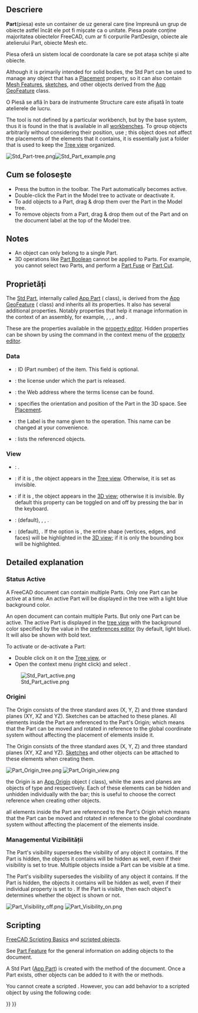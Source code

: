 <languages/>

{{Docnav
|
|[[Part_CoordinateSystem|Part CoordinateSystem]]
|[[Std_Base|Std Base]]
|IconL=
|IconR=Part_CoordinateSystem.svg
|IconC=Freecad.svg
}}

<div class="mw-translate-fuzzy">
{{GuiCommand/ro
|Name=Std Part
|Name/ro=Std Part
|Workbenches=All
|MenuLocation=None
|Version=0.17
|SeeAlso=[[Std Group/ro|Std Group]], [[PartDesign Body/ro|PartDesign Body]]
}}
</div>

<span id="Description"></span>
==Descriere==

<div class="mw-translate-fuzzy">
'''Part'''(piesa) este un container de uz general care ține împreună un grup de obiecte astfel încât ele pot fi mișcate ca o unitate. Piesa poate conține majoritatea obiectelor FreeCAD, cum ar fi corpurile PartDesign, obiecte ale atelierului Part, obiecte Mesh etc.
</div>

<div class="mw-translate-fuzzy">
Piesa oferă un sistem local de coordonate la care se pot atașa schițe și alte obiecte.
</div>

Although it is primarily intended for solid bodies, the Std Part can be used to manage any object that has a [[Placement|Placement]] property, so it can also contain [[Mesh_Feature|Mesh Features]], [[Sketch|sketches]], and other objects derived from the [[App_GeoFeature|App GeoFeature]] class.

<div class="mw-translate-fuzzy">
O Piesă se află în bara de instrumente Structure  care este afișată în toate atelierele de lucru.
</div>

The {{Button|[[File:Std_Part.svg|16px]] [[Std_Part|Std Part]]}} tool is not defined by a particular workbench, but by the base system, thus it is found in the {{MenuCommand|structure toolbar}} that is available in all [[Workbenches|workbenches]]. To group objects arbitrarily without considering their position, use {{Button|[[File:Std_Group.svg|16px]] [[Std_Group|Std Group]]}}; this object does not affect the placements of the elements that it contains, it is essentially just a folder that is used to keep the [[Tree_view|Tree view]] organized.

[[File:Std Part-tree.png]][[File:Std Part example.png]]

{{Caption|Left: elements inside a Std Part in the [[Tree_view|Tree view]]. Right: objects positioned in space, referred to the Origin of the Std Part.}}

<span id="Usage"></span>
<div class="mw-translate-fuzzy">
== Cum se folosește ==
</div>

<div class="mw-translate-fuzzy">
* Press the {{KEY|[[Image:Std Part.png|24px]] '''Create part'''}} button in the toolbar. The Part automatically becomes active.
* Double-click the Part in the Model tree to activate or deactivate it.
* To add objects to a Part, drag & drop them over the Part in the Model tree.
* To remove objects from a Part, drag & drop them out of the Part and on the document label at the top of the Model tree.
</div>

== Notes ==

* An object can only belong to a single Part.
* 3D operations like [[Part_Boolean|Part Boolean]] cannot be applied to Parts. For example, you cannot select two Parts, and perform a [[Part_Fuse|Part Fuse]] or [[Part_Cut|Part Cut]].

<span id="Properties"></span>
==Proprietăți==

The [[Std_Part|Std Part]], internally called [[App_Part|App Part]] ({{incode|App::Part}} class), is derived from the [[App_GeoFeature|App GeoFeature]] ({{incode|App::GeoFeature}} class) and inherits all its properties. It also has several additional properties. Notably properties that help it manage information in the context of an assembly, for example, {{PropertyData|Type}}, {{PropertyData|Id}}, {{PropertyData|License}}, {{PropertyData|LicenseURL}} and {{PropertyData|Group}}.

These are the properties available in the [[Property_editor|property editor]]. Hidden properties can be shown by using the {{MenuCommand|Show all}} command in the context menu of the [[Property_editor|property editor]].

=== Data ===

{{TitleProperty|Base}}

<div class="mw-translate-fuzzy">
* {{PropertyData|Id}}: ID (Part number) of the item. This field is optional.
* {{PropertyData|License}}: the license under which the part is released.
* {{PropertyData|License URL}}: the Web address where the terms license can be found.
* {{PropertyData|Placement}}: specifies the orientation and position of the Part in the 3D space. See [[Placement]].
* {{PropertyData|Label}}: the Label is the name given to the operation. This name can be changed at your convenience.
* {{PropertyData|Group}}: lists the referenced objects.
</div>

=== View ===

{{TitleProperty|Display Options}}

* {{PropertyView|Display Mode|Enumeration}}: {{value|Group}}.
* {{PropertyView|Show In Tree|Bool}}: if it is {{TRUE}}, the object appears in the [[Tree_view|Tree view]]. Otherwise, it is set as invisible.
* {{PropertyView|Visibility|Bool}}: if it is {{TRUE}}, the object appears in the [[3D_view|3D view]]; otherwise it is invisible. By default this property can be toggled on and off by pressing the {{KEY|Space}} bar in the keyboard.

{{TitleProperty|Selection}}

* {{PropertyView|On Top When Selected|Enumeration}}: {{value|Disabled}} (default), {{value|Enabled}}, {{value|Object}}, {{value|Element}}.
* {{PropertyView|Selection Style|Enumeration}}: {{value|Shape}} (default), {{value|BoundBox}}. If the option is {{value|Shape}}, the entire shape (vertices, edges, and faces) will be highlighted in the [[3D_view|3D view]]; if it is {{value|BoundBox}} only the bounding box will be highlighted.

== Detailed explanation ==

<span id="Active_status"></span>
<div class="mw-translate-fuzzy">
===Status Active===
A FreeCAD document can contain multiple Parts. Only one Part can be active at a time. An active Part will be displayed in the tree with a light blue background color.
</div>

An open document can contain multiple Parts. But only one Part can be active. The active Part is displayed in the [[Tree_view|tree view]] with the background color specified by the {{MenuCommand|Active container}} value in the [[Preferences_Editor#Colors|preferences editor]] (by default, light blue). It will also be shown with bold text.

To activate or de-activate a Part:
* Double click on it on the [[Tree_view|Tree view]], or
* Open the context menu (right click) and select {{MenuCommand|Active object}}.

[[File:Std_Part_active.png]]

{{Caption|Document with two Std Parts, of which the second one is active.}}

<span id="Origin"></span>
<div class="mw-translate-fuzzy">
===Origini===
The Origin consists of the three standard axes (X, Y, Z) and three standard planes (XY, XZ and YZ). Sketches can be attached to these planes. All elements inside the Part are referenced to the Part's Origin; which means that the Part can be moved and rotated in reference to the global coordinate system without affecting the placement of elements inside it.
</div>

The Origin consists of the three standard axes (X, Y, Z) and three standard planes (XY, XZ and YZ). [[Sketch|Sketches]] and other objects can be attached to these elements when creating them.

[[File:Part_Origin_tree.png]] [[File:Part_Origin_view.png]]

{{Caption|Left: Part Origin in the [[Tree_view|Tree view]]. Right: representation of the Origin elements in the [[3D_view|3D view]].}}

{{Emphasis|Note:}} the Origin is an [[App_OriginGroupExtension|App Origin]] object ({{incode|App::Origin}} class), while the axes and planes are objects of type {{incode|App::Line}} and {{incode|App::Plane}} respectively. Each of these elements can be hidden and unhidden individually with the {{KEY|Space}} bar; this is useful to choose the correct reference when creating other objects.

{{Emphasis|Note 2:}} all elements inside the Part are referenced to the Part's Origin which means that the Part can be moved and rotated in reference to the global coordinate system without affecting the placement of the elements inside.

<span id="Visibility_Management"></span>
<div class="mw-translate-fuzzy">
===Managementul Vizibilității===
The Part's visibility supersedes the visibility of any object it contains. If the Part is hidden, the objects it contains will be hidden as well, even if their visibility is set to true. Multiple objects inside a Part can be visible at a time.
</div>

The Part's visibility supersedes the visibility of any object it contains. If the Part is hidden, the objects it contains will be hidden as well, even if their individual {{PropertyView|Visibility}} property is set to {{TRUE}}. If the Part is visible, then each object's {{PropertyView|Visibility}} determines whether the object is shown or not.

[[File:Part_Visibility_off.png]] [[File:Part_Visibility_on.png]]
{{Caption|The visibility of the Std Part determines whether the objects grouped under it are shown in the [[3D_view|3D view]] or not. Left: the Part is hidden, so none of the objects will be shown in the [[3D_view|3D view]]. Right: the Part is visible, so each object controls its own visibility.}}

== Scripting ==

{{Emphasis|See also:}} [[FreeCAD_Scripting_Basics|FreeCAD Scripting Basics]] and [[Scripted_objects|scripted objects]].

See [[Part_Feature|Part Feature]] for the general information on adding objects to the document.

A Std Part ([[App_Part|App Part]]) is created with the {{incode|addObject()}} method of the document. Once a Part exists, other objects can be added to it with the {{incode|addObject()}} or {{incode|addObjects()}} methods.

{{Code|code=
import FreeCAD as App

doc = App.newDocument()
part = App.ActiveDocument.addObject("App::Part", "Part")

obj1 = App.ActiveDocument.addObject("PartDesign::Body", "Body")
obj2 = App.ActiveDocument.addObject("Part::Box", "Box")

part.addObjects([obj1, obj2])
App.ActiveDocument.recompute()
}}

You cannot create a scripted {{incode|App::Part}}. However, you can add {{incode|App::Part}} behavior to a scripted {{incode|Part::FeaturePython}} object by using the following code:

{{Code|code=
class MyGroup(object):
    def __init__(self, obj=None):
        self.Object = obj
        if obj:
            self.attach(obj)

    def dumps(self):
        return

    def loads(self, _state):
        return

    def attach(self, obj):
        obj.addExtension("App::OriginGroupExtensionPython")
        obj.Origin = FreeCAD.ActiveDocument.addObject("App::Origin", "Origin")

    def onDocumentRestored(self, obj):
        self.Object = obj

class ViewProviderMyGroup(object):
    def __init__(self, vobj=None):
        if vobj:
            vobj.Proxy = self
            self.attach(vobj)
        else:
            self.ViewObject = None

    def attach(self, vobj):
        vobj.addExtension("Gui::ViewProviderOriginGroupExtensionPython")
        self.ViewObject = vobj

    def dumps(self):
        return None

    def loads(self, _state):
        return None

App.ActiveDocument.addObject("Part::FeaturePython",
                             "Group",
                             MyGroup(),
                             ViewProviderMyGroup(),
                             True)
}}


{{Docnav
|
|[[Part_CoordinateSystem|Part CoordinateSystem]]
|[[Std_Base|Std Base]]
|IconL=
|IconR=Part_CoordinateSystem.svg
|IconC=Freecad.svg
}}

{{Std_Base_navi{{#translation:}}}}
{{Userdocnavi{{#translation:}}}}